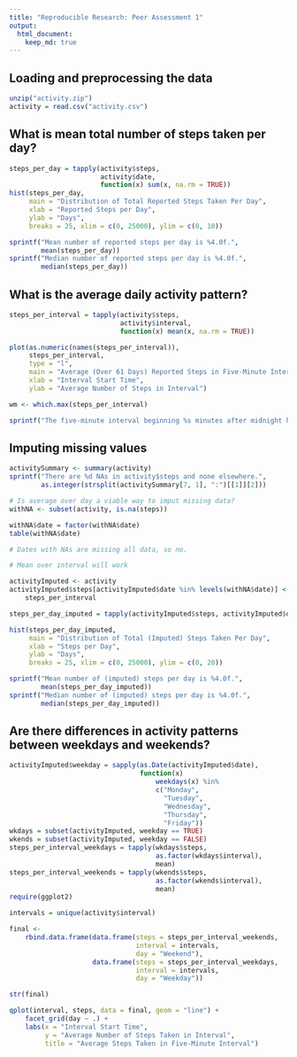 ```yaml
---
title: "Reproducible Research: Peer Assessment 1"
output: 
  html_document:
    keep_md: true
---
```



## Loading and preprocessing the data

``` r
unzip("activity.zip")
activity = read.csv("activity.csv")
```

## What is mean total number of steps taken per day?

``` r
steps_per_day = tapply(activity$steps, 
                       activity$date, 
                       function(x) sum(x, na.rm = TRUE))
hist(steps_per_day, 
     main = "Distribution of Total Reported Steps Taken Per Day", 
     xlab = "Reported Steps per Day", 
     ylab = "Days", 
     breaks = 25, xlim = c(0, 25000), ylim = c(0, 10))

sprintf("Mean number of reported steps per day is %4.0f.", 
        mean(steps_per_day))
sprintf("Median number of reported steps per day is %4.0f.",
        median(steps_per_day))
```

## What is the average daily activity pattern?

``` r
steps_per_interval = tapply(activity$steps, 
                            activity$interval, 
                            function(x) mean(x, na.rm = TRUE))

plot(as.numeric(names(steps_per_interval)), 
     steps_per_interval, 
     type = "l", 
     main = "Average (Over 61 Days) Reported Steps in Five-Minute Interval", 
     xlab = "Interval Start Time", 
     ylab = "Average Number of Steps in Interval")

wm <- which.max(steps_per_interval)

sprintf("The five-minute interval beginning %s minutes after midnight has the highest number of reported steps taken, averaged across the days in the dataset.", names(wm)[1])
```

## Imputing missing values

``` r
activitySummary <- summary(activity)
sprintf("There are %d NAs in activity$steps and none elsewhere.",
        as.integer(strsplit(activitySummary[7, 1], ":")[[1]][2]))

# Is average over day a viable way to imput missing data?
withNA <- subset(activity, is.na(steps))

withNA$date = factor(withNA$date)
table(withNA$date)

# Dates with NAs are missing all data, so no.

# Mean over interval will work

activityImputed <- activity
activityImputed$steps[activityImputed$date %in% levels(withNA$date)] <-
    steps_per_interval

steps_per_day_imputed = tapply(activityImputed$steps, activityImputed$date, sum)

hist(steps_per_day_imputed, 
     main = "Distribution of Total (Imputed) Steps Taken Per Day", 
     xlab = "Steps per Day", 
     ylab = "Days", 
     breaks = 25, xlim = c(0, 25000), ylim = c(0, 20))

sprintf("Mean number of (imputed) steps per day is %4.0f.", 
        mean(steps_per_day_imputed))
sprintf("Median number of (imputed) steps per day is %4.0f.",
        median(steps_per_day_imputed))
```

## Are there differences in activity patterns between weekdays and weekends?

``` r
activityImputed$weekday = sapply(as.Date(activityImputed$date), 
                                 function(x) 
                                     weekdays(x) %in% 
                                     c("Monday", 
                                       "Tuesday", 
                                       "Wednesday", 
                                       "Thursday", 
                                       "Friday"))
wkdays = subset(activityImputed, weekday == TRUE)
wkends = subset(activityImputed, weekday == FALSE)
steps_per_interval_weekdays = tapply(wkdays$steps, 
                                     as.factor(wkdays$interval), 
                                     mean)
steps_per_interval_weekends = tapply(wkends$steps, 
                                     as.factor(wkends$interval), 
                                     mean)
require(ggplot2)

intervals = unique(activity$interval)

final <- 
    rbind.data.frame(data.frame(steps = steps_per_interval_weekends, 
                                interval = intervals,
                                day = "Weekend"),
                     data.frame(steps = steps_per_interval_weekdays,
                                interval = intervals, 
                                day = "Weekday"))

str(final)

qplot(interval, steps, data = final, geom = "line") + 
    facet_grid(day ~ .) + 
    labs(x = "Interval Start Time", 
         y = "Average Number of Steps Taken in Interval", 
         title = "Average Steps Taken in Five-Minute Interval")
```

